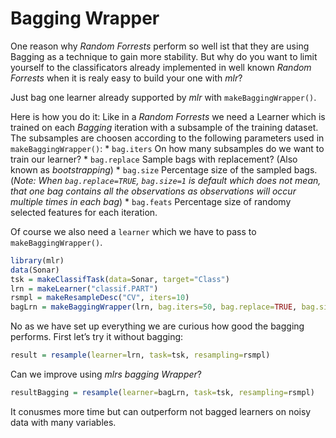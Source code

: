 Bagging Wrapper
========================================================

One reason why *Random Forrests* perform so well ist that they are using Bagging as a technique to gain more stability.
But why do you want to limit yourself to the classificators already implemented in well known *Random Forrests* when it is realy easy to build your one with *mlr*?

Just bag one learner already supported by *mlr* with `makeBaggingWrapper()`.

Here is how you do it:
Like in a *Random Forrests* we need a Learner which is trained on each *Bagging* iteration with a subsample of the training dataset.
The subsamples are choosen according to the following parameters used in `makeBaggingWrapper()`:
* `bag.iters` On how many subsamples do we want to train our learner?
* `bag.replace` Sample bags with replacement? (Also known as *bootstrapping*)
* `bag.size` Percentage size of the sampled bags. (*Note: When `bag.replace=TRUE`, `bag.size=1` is default which does not mean, that one bag contains all the observations as observations will occur multiple times in each bag*)
* `bag.feats` Percentage size of randomy selected features for each iteration. 

Of course we also need a `learner` which we have to pass to `makeBaggingWrapper()`.

```r
library(mlr)
data(Sonar)
tsk = makeClassifTask(data=Sonar, target="Class")
lrn = makeLearner("classif.PART")
rsmpl = makeResampleDesc("CV", iters=10)
bagLrn = makeBaggingWrapper(lrn, bag.iters=50, bag.replace=TRUE, bag.size=0.8, bag.feats=3/4)
```
No as we have set up everything we are curious how good the bagging performs.
First let's try it without bagging:
```r
result = resample(learner=lrn, task=tsk, resampling=rsmpl)
```
Can we improve using *mlrs bagging Wrapper*?
```r
resultBagging = resample(learner=bagLrn, task=tsk, resampling=rsmpl)
```
It conusmes more time but can outperform not bagged learners on noisy data with many variables.


